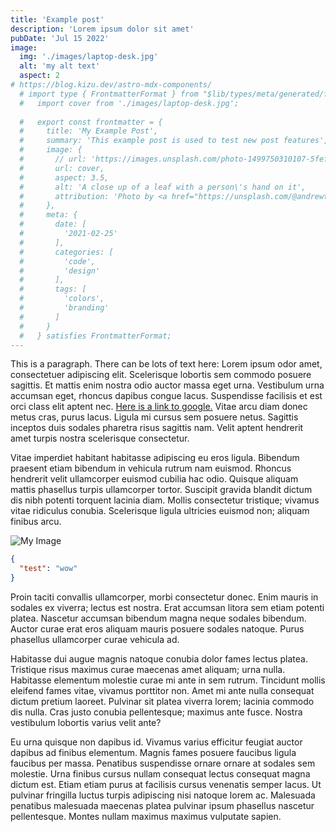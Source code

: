 ```yaml
---
title: 'Example post'
description: 'Lorem ipsum dolor sit amet'
pubDate: 'Jul 15 2022'
image: 
  img: './images/laptop-desk.jpg'
  alt: 'my alt text'
  aspect: 2
# https://blog.kizu.dev/astro-mdx-components/
  # import type { FrontmatterFormat } from "$lib/types/meta/generated/frontmatter";
  #   import cover from './images/laptop-desk.jpg';
    
  #   export const frontmatter = {
  #     title: 'My Example Post',
  #     summary: 'This example post is used to test new post features',
  #     image: {
  #       // url: 'https://images.unsplash.com/photo-1499750310107-5fef28a66643?w=1600&auto=format&fit=crop&q=60&ixlib=rb-4.0.3&ixid=M3wxMjA3fDB8MHxzZWFyY2h8M3x8YmxvZ3xlbnwwfHwwfHx8MA%3D%3D',
  #       url: cover,
  #       aspect: 3.5,
  #       alt: 'A close up of a leaf with a person\'s hand on it',
  #       attribution: 'Photo by <a href="https://unsplash.com/@andrewtneel?utm_content=creditCopyText&utm_medium=referral&utm_source=unsplash">Andrew Neel</a> on <a href="https://unsplash.com/photos/macbook-pro-white-ceramic-mugand-black-smartphone-on-table-cckf4TsHAuw?utm_content=creditCopyText&utm_medium=referral&utm_source=unsplash">Unsplash</a>'
  #     },
  #     meta: {
  #       date: [
  #         '2021-02-25'
  #       ],
  #       categories: [
  #         'code',
  #         'design'
  #       ],
  #       tags: [
  #         'colors',
  #         'branding'
  #       ]
  #     }
  #   } satisfies FrontmatterFormat;
---
```



This is a paragraph. <Star class="inline-flex w-4"/> There can be lots of text here: Lorem ipsum odor amet, consectetuer adipiscing elit. Scelerisque lobortis sem commodo posuere sagittis. Et mattis enim nostra odio auctor massa eget urna. Vestibulum urna accumsan eget, rhoncus dapibus congue lacus. Suspendisse facilisis et est orci class elit aptent nec. [Here is a link to google.](https://www.google.com) Vitae arcu diam donec metus cras, purus lacus. Ligula mi cursus sem posuere netus. Sagittis inceptos duis sodales pharetra risus sagittis nam. Velit aptent hendrerit amet turpis nostra scelerisque consectetur.

Vitae imperdiet habitant habitasse adipiscing eu eros ligula. Bibendum praesent etiam bibendum in vehicula rutrum nam euismod. Rhoncus hendrerit velit ullamcorper euismod cubilia hac odio. Quisque aliquam mattis phasellus turpis ullamcorper tortor. Suscipit gravida blandit dictum dis nibh potenti torquent lacinia diam. Mollis consectetur tristique; vivamus vitae ridiculus conubia. Scelerisque ligula ultricies euismod non; aliquam finibus arcu.

![My Image](./images/laptop-desk.jpg)

```json
{
  "test": "wow"
}
```

<Counter title="Test!" />

Proin taciti convallis ullamcorper, morbi consectetur donec. Enim mauris in sodales ex viverra; lectus est nostra. Erat accumsan litora sem etiam potenti platea. Nascetur accumsan bibendum magna neque sodales bibendum. Auctor curae erat eros aliquam mauris posuere sodales natoque. Purus phasellus ullamcorper curae vehicula ad.

Habitasse dui augue magnis natoque conubia dolor fames lectus platea. Tristique risus maximus curae maecenas amet aliquam; urna nulla. Habitasse elementum molestie curae mi ante in sem rutrum. Tincidunt mollis eleifend fames vitae, vivamus porttitor non. Amet mi ante nulla consequat dictum pretium laoreet. Pulvinar sit platea viverra lorem; lacinia commodo dis nulla. Cras justo conubia pellentesque; maximus ante fusce. Nostra vestibulum lobortis varius velit ante?

Eu urna quisque non dapibus id. Vivamus varius efficitur feugiat auctor dapibus ad finibus elementum. Magnis fames posuere faucibus ligula faucibus per massa. Penatibus suspendisse ornare ornare at sodales sem molestie. Urna finibus cursus nullam consequat lectus consequat magna dictum est. Etiam etiam purus at facilisis cursus venenatis semper lacus. Ut pulvinar fringilla luctus turpis adipiscing nisi natoque lorem ac. Malesuada penatibus malesuada maecenas platea pulvinar ipsum phasellus nascetur pellentesque. Montes nullam maximus maximus vulputate sapien.